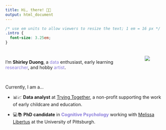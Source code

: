 ```yaml
---
title: Hi, there! 👋🏼 
output: html_document
---
```


```css
/* use em units to allow viewers to resize the text; 1 em = 16 px */
.intro {
  font-size: 3.25em;
}
```

<!-- for accessing the link icons --> 
<script src="https://kit.fontawesome.com/455169677b.js" crossorigin="anonymous"></script> 


<body>
<img src="headshot_dec22_rectangleresized.jpeg" align="right" hspace="50" vspace="20"></img>

<!-- <img src="headshot_dec22.png" align="right" hspace="50"> -->

<br>

<p class="intro"> 

I'm **Shirley Duong**, a <font color = "#8c7edc">data</font> enthusiast, early learning <font color = "#8c7edc">researcher</font>, and hobby <font color = "#8c7edc">artist</font>.
</p>

<br>

</body>

Currently, I am a...

- 📊📈 <b>Data analyst</b> at <a href=https://tryingtogether.org/>Trying Together</a>, a non-profit supporting the work of early childcare and education.

- 💻📚 <b>PhD candidate</b> in <font color = "#8c7edc">**Cognitive Psychology**</font> working with <a href=https://www.lrdc.pitt.edu/people/researcher-detail.cshtml?id=530>Melissa Libertus</a> at the University of Pittsburgh.

<br><br>


<!-- <p class="links">  -->
<!-- Let's connect <a href="mailto:shirleyduong5@gmail.com"><i class="fa-solid fa-envelope"></i></a> <a href="https://www.linkedin.com/in/duongshirley/"><i class="fa-brands fa-linkedin"></i></a> <a href="https://github.com/s-duong"><i class="fa fa-github"></i></a> <a href="https://www.researchgate.net/profile/Shirley-Duong"><i class="fa-brands fa-researchgate"></i></a> <a href="https://twitter.com/ShirleyDoesMath"><i class="fa-brands fa-square-twitter"></i></a> -->
<!-- </p> -->